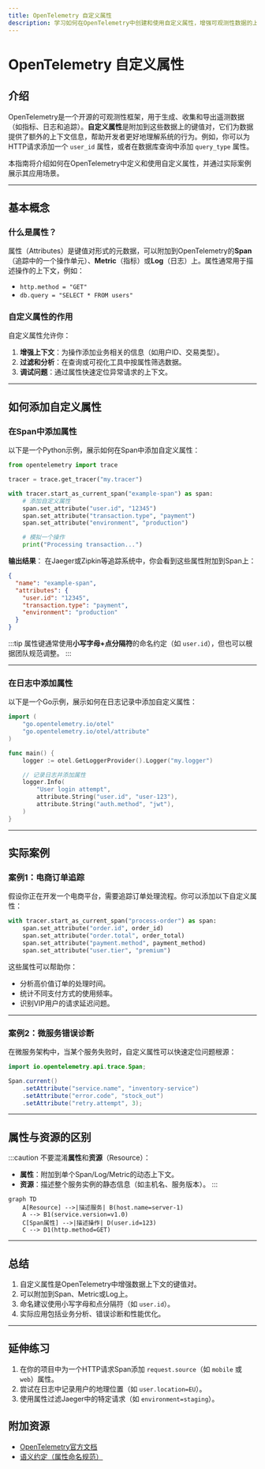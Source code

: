 ```yaml
---
title: OpenTelemetry 自定义属性
description: 学习如何在OpenTelemetry中创建和使用自定义属性，增强可观测性数据的上下文信息。
---
```


# OpenTelemetry 自定义属性

## 介绍

OpenTelemetry是一个开源的可观测性框架，用于生成、收集和导出遥测数据（如指标、日志和追踪）。**自定义属性**是附加到这些数据上的键值对，它们为数据提供了额外的上下文信息，帮助开发者更好地理解系统的行为。例如，你可以为HTTP请求添加一个 `user_id` 属性，或者在数据库查询中添加 `query_type` 属性。

本指南将介绍如何在OpenTelemetry中定义和使用自定义属性，并通过实际案例展示其应用场景。

---

## 基本概念

### 什么是属性？
属性（Attributes）是键值对形式的元数据，可以附加到OpenTelemetry的**Span**（追踪中的一个操作单元）、**Metric**（指标）或**Log**（日志）上。属性通常用于描述操作的上下文，例如：

- `http.method = "GET"`
- `db.query = "SELECT * FROM users"`

### 自定义属性的作用
自定义属性允许你：
1. **增强上下文**：为操作添加业务相关的信息（如用户ID、交易类型）。
2. **过滤和分析**：在查询或可视化工具中按属性筛选数据。
3. **调试问题**：通过属性快速定位异常请求的上下文。

---

## 如何添加自定义属性

### 在Span中添加属性
以下是一个Python示例，展示如何在Span中添加自定义属性：

```python
from opentelemetry import trace

tracer = trace.get_tracer("my.tracer")

with tracer.start_as_current_span("example-span") as span:
    # 添加自定义属性
    span.set_attribute("user.id", "12345")
    span.set_attribute("transaction.type", "payment")
    span.set_attribute("environment", "production")

    # 模拟一个操作
    print("Processing transaction...")
```

**输出结果**：
在Jaeger或Zipkin等追踪系统中，你会看到这些属性附加到Span上：

```json
{
  "name": "example-span",
  "attributes": {
    "user.id": "12345",
    "transaction.type": "payment",
    "environment": "production"
  }
}
```

:::tip
属性键通常使用**小写字母+点分隔符**的命名约定（如 `user.id`），但也可以根据团队规范调整。
:::

---

### 在日志中添加属性
以下是一个Go示例，展示如何在日志记录中添加自定义属性：

```go
import (
	"go.opentelemetry.io/otel"
	"go.opentelemetry.io/otel/attribute"
)

func main() {
	logger := otel.GetLoggerProvider().Logger("my.logger")

	// 记录日志并添加属性
	logger.Info(
		"User login attempt",
		attribute.String("user.id", "user-123"),
		attribute.String("auth.method", "jwt"),
	)
}
```

---

## 实际案例

### 案例1：电商订单追踪
假设你正在开发一个电商平台，需要追踪订单处理流程。你可以添加以下自定义属性：

```python
with tracer.start_as_current_span("process-order") as span:
    span.set_attribute("order.id", order_id)
    span.set_attribute("order.total", order_total)
    span.set_attribute("payment.method", payment_method)
    span.set_attribute("user.tier", "premium")
```

这些属性可以帮助你：
- 分析高价值订单的处理时间。
- 统计不同支付方式的使用频率。
- 识别VIP用户的请求延迟问题。

---

### 案例2：微服务错误诊断
在微服务架构中，当某个服务失败时，自定义属性可以快速定位问题根源：

```java
import io.opentelemetry.api.trace.Span;

Span.current()
    .setAttribute("service.name", "inventory-service")
    .setAttribute("error.code", "stock_out")
    .setAttribute("retry.attempt", 3);
```

---

## 属性与资源的区别
:::caution
不要混淆**属性**和**资源**（Resource）：
- **属性**：附加到单个Span/Log/Metric的动态上下文。
- **资源**：描述整个服务实例的静态信息（如主机名、服务版本）。
:::

```mermaid
graph TD
    A[Resource] -->|描述服务| B(host.name=server-1)
    A --> B1(service.version=v1.0)
    C[Span属性] -->|描述操作| D(user.id=123)
    C --> D1(http.method=GET)
```

---

## 总结

1. 自定义属性是OpenTelemetry中增强数据上下文的键值对。
2. 可以附加到Span、Metric或Log上。
3. 命名建议使用小写字母和点分隔符（如 `user.id`）。
4. 实际应用包括业务分析、错误诊断和性能优化。

---

## 延伸练习

1. 在你的项目中为一个HTTP请求Span添加 `request.source`（如 `mobile` 或 `web`）属性。
2. 尝试在日志中记录用户的地理位置（如 `user.location=EU`）。
3. 使用属性过滤Jaeger中的特定请求（如 `environment=staging`）。

## 附加资源
- [OpenTelemetry官方文档](https://opentelemetry.io/docs/)
- [语义约定（属性命名规范）](https://github.com/open-telemetry/semantic-conventions)